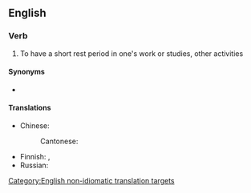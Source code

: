 ==English==

===Verb===
{{en-verb|head=[[have]] a [[break]]|has a break|having a break|had a break|had a break}}

# To have a short rest period in one's work or studies, other activities

====Synonyms====
* {{l|en|take a break}}

====Translations====
{{trans-top|to have a short rest period in one's work}}
* Chinese:
*: Cantonese: {{t|yue|休息|tr=jau1 sik1|sc=Hani}}
{{trans-mid}}
* Finnish: {{t+|fi|huilata}}, {{t|fi|huilia}}
* Russian: {{t+|ru|передохну́ть|pf}}
{{trans-bottom}}

[[Category:English non-idiomatic translation targets]]